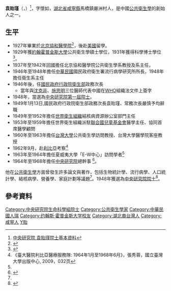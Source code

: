 {{Infobox_Person
| name = 袁貽瑾
| image = 袁貽瑾.JPG
| image_size = 150px
| 英文名 = I-Chin Yuan
| 出生日期 = {{Birth date|1899|10|30}}
| 出生地點 = {{QING}}
| 逝世日期 = {{Death date and age|2003|3|22|1899|10|30}}
| 逝世地點 = {{TWN}}
| 國籍 = {{ROC}}
| 職業 = [[公共衛生學|公共衛生學]]學者
| 身高 = 
| 教育程度 = [[北京協和醫學院|北京協和醫學院]]醫學士<br>[[約翰霍普金斯大學|約翰霍普金斯大學]]公共衛生學碩士<br>[[約翰霍普金斯大學|約翰霍普金斯大學]]博士
| 宗教信仰 = [[佛教|佛教]]
}}

'''袁貽瑾'''（{{lang-en|I-Chin Yuan}}，{{bd|1899年|10月30日|2003年|3月22日|catIdx=Y袁}}）<ref>[https://db1n.sinica.edu.tw/textdb/ioconas/02.php?func=22&_op=?ID:LD024 中央研究院 袁貽瑾院士基本資料]</ref>，字懷如，[[湖北省|湖北省]][[咸宁市|咸寧縣]]馬橋鎮嚴洲村人，是中國[[公共衛生學|公共衛生學]]的創始人之一。

==生平==
* 1927年畢業於[[北京協和醫學院|北京協和醫學院]]<ref name="Taiwan Yearbook">{{Cite web |url=http://www.gio.gov.tw/taiwan-website/5-gp/yearbook/2003/who01.htm |title=TAIWAN Yearbook 2003 |access-date=2008-07-02 |archive-date=2010-09-17 |archive-url=https://web.archive.org/web/20100917233059/http://www.gio.gov.tw/taiwan-website/5-gp/yearbook/2003/who01.htm |dead-url=yes }}</ref>，後赴[[美國|美國]]留學。
* 1929年獲[[約翰霍普金斯大學|約翰霍普金斯大學]]公共衛生學碩士學位，1931年獲得科學博士學位<ref>{{Cite web |url=http://www.biostat.jhsph.edu/people/alumni/phd1931.shtml |title=Website of the Johns Hopkins University |accessdate=2008-07-02 |archive-date=2008-08-08 |archive-url=https://web.archive.org/web/20080808135852/http://www.biostat.jhsph.edu/people/alumni/phd1931.shtml |dead-url=no }}</ref>。
* 1937年至1942年回國擔任北京協和醫學院公共衛生學系教授及系主任，
* 1946年至1948年擔任[[中華民國|中華民國]]國民政府衛生署流行病學研究所所長，1948年擔任衛生系主任
* 1946年後，任[[國民政府行政院衛生部|國民政府行政院衛生部]]政務次長 
** 當年與[[沈克非|沈克非]]、[[施思明|施思明]]三位醫師代表中國在[[WHO|WHO]]組織法文件上簽字
* 1948年，當選為[[中央研究院|中央研究院]][[中央研究院第一屆院士|第一屆院士]]。
* 1949年1月13日,國民政府行政院衛生部政務次長袁貽瑾、常務次長嚴慎予均辭職
* 1949年至1952年擔任[[世界衛生組織|世界衛生組織]]結核病資源辦公室部門主任
* 1953年至1959年擔任世界衛生組織派駐[[聯合國兒童基金會|聯合國兒童基金會]]醫學主任、協同首席醫學顧問
* 1960年至1963年擔任[[台灣大學|台灣大學]]公共衛生學訪問教授、台灣大學醫學院客座教授
* 1962年9月，赴[[利比亞|利比亞]]考察<ref>《臺大醫院利比亞醫療服務隊: 1964年1月至1968年6月》，張秀蓉，國立臺灣大學出版中心, 2009，032页</ref>
* 1963年至1964年擔任夏威夷大學「E-W中心」訪問學者<ref name="Taiwan Yearbook"/>
* 1964年至1968年擔任[[中央研究院|中央研究院]]總幹事 <ref>{{Cite web |url=http://www.sinica.edu.tw/as/person/president/president.html |title=中央研究院歷任總幹事 |accessdate=2008-07-02 |archive-date=2010-04-12 |archive-url=https://web.archive.org/web/20100412025354/http://www.sinica.edu.tw/as/person/president/president.html |dead-url=no }}</ref>。

他在[[公共衛生學|公共衛生學]]方面曾發生許多論文與著作，包括生物統計學、流行病學、人口統計學、結核病學、營養學、家庭計劃等議題<ref name="Taiwan Yearbook"/>。1948年獲選為[[中央研究院院士|中央研究院院士]]<ref>{{Cite web |url=https://academicians.sinica.edu.tw/index.php?func=1-D |title=袁貽瑾 逝世院士一覽表 中央研究院 |accessdate=2016-06-08 |archive-date=2016-11-02 |archive-url=https://web.archive.org/web/20161102125806/http://academicians.sinica.edu.tw/index.php?func=1-D |dead-url=yes }}</ref>。

==參考資料==
<div class="references-small">
<references />
</div>

{{中央研究院第一屆院士}}
[[Category:中央研究院生命科學組院士|Category:中央研究院生命科學組院士]]
{{DEFAULTSORT:Yuan袁}}
[[Category:公共衛生學家|Category:公共衛生學家]]
[[Category:中華民國人瑞|Category:中華民國人瑞]]
[[Category:约翰斯·霍普金斯大学校友|Category:约翰斯·霍普金斯大学校友]]
[[Category:湖北裔台灣人|Category:湖北裔台灣人]]
[[Category:咸寧人|Category:咸寧人]]
[[Category:袁姓|Y貽]]